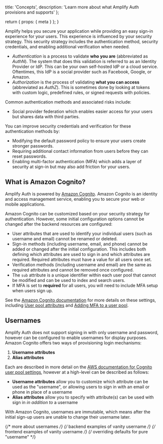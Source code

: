   title: 'Concepts',
  description:
    'Learn more about what Amplify Auth provisions and supports'
};

  return {
    props: {
      meta
    }
  };
}

Amplify helps you secure your application while providing an easy sign-in experience for your users. This experience is influenced by your security strategy. This security strategy includes the authentication method, security credentials, and enabling additional verification when needed.

- _Authentication_ is a process to validate **who you are** (abbreviated as _AuthN_). The system that does this validation is referred to as an Identity Provider or IdP. This can be your own self-hosted IdP or a cloud service. Oftentimes, this IdP is a social provider such as Facebook, Google, or Amazon.
- _Authorization_ is the process of validating **what you can access** (abbreviated as _AuthZ_). This is sometimes done by looking at tokens with custom logic, predefined rules, or signed requests with policies.

Common authentication methods and associated risks include:

- Social provider federation which enables easier access for your users but shares data with third parties.

You can improve security credentials and verification for these authentication methods by:

- Modifying the default password policy to ensure your users create stronger passwords.
- Requiring additional contact information from users before they can reset passwords.
- Enabling multi-factor authentication (MFA) which adds a layer of security at sign-in but may also add friction for your users.

## What is Amazon Cognito?

Amplify Auth is powered by [Amazon Cognito](https://aws.amazon.com/cognito/). Amazon Cognito is an identity and access management service, enabling you to secure your web or mobile applications.

Amazon Cognito can be customized based on your security strategy for authentication. However, some initial configuration options cannot be changed after the backend resources are configured:

- User attributes that are used to identify your individual users (such as username and email) cannot be renamed or deleted.
- Sign-in methods (including username, email, and phone) cannot be added or changed after the initial configuration. This includes both defining which attributes are used to sign in and which attributes are required. Required attributes must have a value for all users once set.
- Verification methods (including username and email) are the same as required attributes and cannot be removed once configured.
- The `sub` attribute is a unique identifier within each user pool that cannot be modified and can be used to index and search users.
- If MFA is set to **required** for all users, you will need to include MFA setup when users sign up.

See the [Amazon Cognito documentation](https://docs.aws.amazon.com/cognito/latest/developerguide/what-is-amazon-cognito.html) for more details on these settings, including [User pool attributes](https://docs.aws.amazon.com/cognito/latest/developerguide/user-pool-settings-attributes.html) and [Adding MFA to a user pool](https://docs.aws.amazon.com/cognito/latest/developerguide/user-pool-settings-mfa.html).

## Usernames

Amplify Auth does not support signing in with only username and password, however can be configured to enable usernames for display purposes. Amazon Cognito offers two ways of provisioning login mechanisms:

1. **Username attributes**
2. **Alias attributes**

Each are described in more detail on the [AWS documentation for Cognito user pool settings](https://docs.aws.amazon.com/cognito/latest/developerguide/user-pool-settings-attributes.html#user-pool-settings-aliases), however at a high-level can be described as follows:

- **Username attributes** allow you to customize which attribute can be used as the "username", or allowing users to sign in with an email or phone in place of a username
- **Alias attributes** allow you to specify with attribute(s) can be used with sign in _in addition to_ a username

With Amazon Cognito, usernames are immutable, which means after the initial sign-up users are unable to change their username later. 

{/* more about usernames */}
{/* backend examples of vanity username */}
{/* frontend examples of vanity username */}
{/* overriding defaults for pure "username" */}
